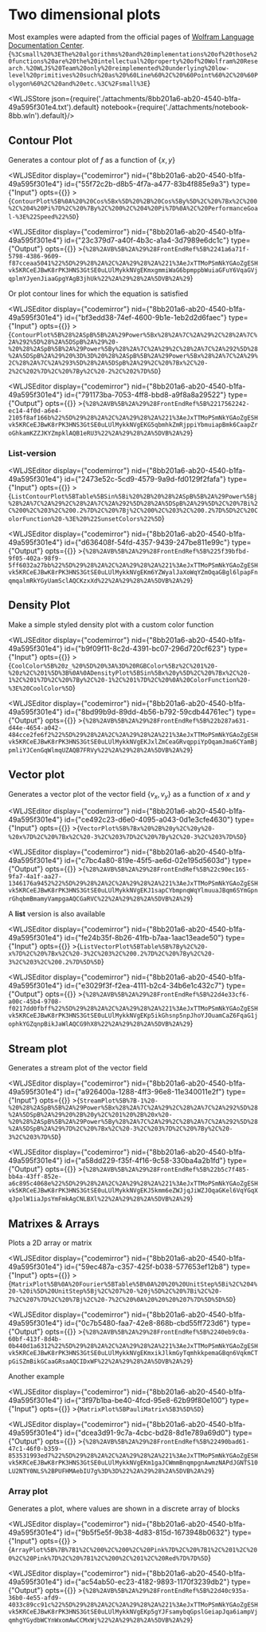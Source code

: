 # Two dimensional plots
Most examples were adapted from the official pages of [Wolfram Language Documentation Center](https://reference.wolfram.com/language/). <WLJSHTML>{`%3Csmall%20%3EThe%20algorithms%20and%20implementations%20of%20those%20functions%20are%20the%20intellectual%20property%20of%20Wolfram%20Research.%20WLJS%20Team%20only%20reimplemented%20underlying%20low-level%20primitives%20such%20as%20%60Line%60%2C%20%60Point%60%2C%20%60Polygon%60%2C%20and%20etc.%3C%2Fsmall%3E`}</WLJSHTML>




<WLJSStore json={require('./attachments/8bb201a6-ab20-4540-b1fa-49a595f301e4.txt').default} notebook={require('./attachments/notebook-8bb.wln').default}/>




## Contour Plot
Generates a contour plot of  $f$ as a function of $\{x,y\}$

<WLJSEditor display={"codemirror"} nid={"8bb201a6-ab20-4540-b1fa-49a595f301e4"} id={"55f72c2b-d8b5-4f7a-a477-83b4f885e9a3"} type={"Input"} opts={{}} >{`ContourPlot%5B%0A%20%20Cos%5Bx%5D%20%2B%20Cos%5By%5D%2C%20%7Bx%2C%200%2C%204%20Pi%7D%2C%20%7By%2C%200%2C%204%20Pi%7D%0A%2C%20PerformanceGoal-%3E%22Speed%22%5D`}</WLJSEditor>

<WLJSEditor display={"codemirror"} nid={"8bb201a6-ab20-4540-b1fa-49a595f301e4"} id={"23c379d7-a40f-4b3c-a1a4-3d7989e6dc1c"} type={"Output"} opts={{}} >{`%28%2AVB%5B%2A%29%28FrontEndRef%5B%2241a6a71f-5798-4386-9609-f87cceaa5041%22%5D%29%28%2A%2C%2A%29%28%2A%221%3AeJxTTMoPSmNkYGAoZgESHvk5KRCeEJBwK8rPK3HNS3GtSE0uLUlMykkNVgEKmxgmmiWaG6bpmppbWuiaGFuY6VqaGVjqplmYJyenJiaaGpgYAgB3jhUk%22%2A%29%28%2A%5DVB%2A%29`}</WLJSEditor>

Or plot contour lines for which the equation is satisfied

<WLJSEditor display={"codemirror"} nid={"8bb201a6-ab20-4540-b1fa-49a595f301e4"} id={"bf3edd38-74ef-4600-9b1e-1eb2d2d6faec"} type={"Input"} opts={{}} >{`ContourPlot%5B%28%2ASpB%5B%2A%29Power%5Bx%28%2A%7C%2A%29%2C%28%2A%7C%2A%292%5D%28%2A%5DSpB%2A%29%20-%20%28%2ASpB%5B%2A%29Power%5By%28%2A%7C%2A%29%2C%28%2A%7C%2A%292%5D%28%2A%5DSpB%2A%29%20%3D%3D%20%28%2ASpB%5B%2A%29Power%5Bx%28%2A%7C%2A%29%2C%28%2A%7C%2A%293%5D%28%2A%5DSpB%2A%29%2C%20%7Bx%2C%20-2%2C%202%7D%2C%20%7By%2C%20-2%2C%202%7D%5D`}</WLJSEditor>

<WLJSEditor display={"codemirror"} nid={"8bb201a6-ab20-4540-b1fa-49a595f301e4"} id={"791173ba-7053-4ff8-bbd8-a9f8a8a29522"} type={"Output"} opts={{}} >{`%28%2AVB%5B%2A%29%28FrontEndRef%5B%2217562242-ec14-4f0d-a6e4-2105f8af166b%22%5D%29%28%2A%2C%2A%29%28%2A%221%3AeJxTTMoPSmNkYGAoZgESHvk5KRCeEJBwK8rPK3HNS3GtSE0uLUlMykkNVgEKG5qbmhkZmRjppiYbmuiapBmk6CaapZroGhkamKZZJKYZmpklAQB1eRU3%22%2A%29%28%2A%5DVB%2A%29`}</WLJSEditor>

### List-version

<WLJSEditor display={"codemirror"} nid={"8bb201a6-ab20-4540-b1fa-49a595f301e4"} id={"2473e52c-5cd9-4579-9a9d-fd0129f2fafa"} type={"Input"} opts={{}} >{`ListContourPlot%5BTable%5BSin%5Bi%20%2B%20%28%2ASpB%5B%2A%29Power%5Bj%28%2A%7C%2A%29%2C%28%2A%7C%2A%292%5D%28%2A%5DSpB%2A%29%5D%2C%20%7Bi%2C%200%2C%203%2C%200.2%7D%2C%20%7Bj%2C%200%2C%203%2C%200.2%7D%5D%2C%20ColorFunction%20-%3E%20%22SunsetColors%22%5D`}</WLJSEditor>

<WLJSEditor display={"codemirror"} nid={"8bb201a6-ab20-4540-b1fa-49a595f301e4"} id={"d636408f-54fd-4357-9439-247be811e99c"} type={"Output"} opts={{}} >{`%28%2AVB%5B%2A%29%28FrontEndRef%5B%225f39bfbd-9f05-402a-98f9-5ff6032a27bb%22%5D%29%28%2A%2C%2A%29%28%2A%221%3AeJxTTMoPSmNkYGAoZgESHvk5KRCeEJBwK8rPK3HNS3GtSE0uLUlMykkNVgEKm6YZWyalJaXoWqYZmOqaGBgl6lpapFnqmqalmRkYGyUamSclAQCKzxXd%22%2A%29%28%2A%5DVB%2A%29`}</WLJSEditor>

## Density Plot
Make a simple styled density plot with a custom color function

<WLJSEditor display={"codemirror"} nid={"8bb201a6-ab20-4540-b1fa-49a595f301e4"} id={"b9f09f11-8c2d-4391-bc07-296d720cf623"} type={"Input"} opts={{}} >{`CoolColor%5B%20z_%20%5D%20%3A%3D%20RGBColor%5Bz%2C%201%20-%20z%2C%201%5D%3B%0A%0ADensityPlot%5BSin%5Bx%20y%5D%2C%20%7Bx%2C%20-1%2C%201%7D%2C%20%7By%2C%20-1%2C%201%7D%2C%20%0A%20ColorFunction%20-%3E%20CoolColor%5D`}</WLJSEditor>

<WLJSEditor display={"codemirror"} nid={"8bb201a6-ab20-4540-b1fa-49a595f301e4"} id={"8bd99b9d-89dd-4b56-b792-59cdb44761ec"} type={"Output"} opts={{}} >{`%28%2AVB%5B%2A%29%28FrontEndRef%5B%22b287a631-d44e-4654-a042-484cce2fe6f2%22%5D%29%28%2A%2C%2A%29%28%2A%221%3AeJxTTMoPSmNkYGAoZgESHvk5KRCeEJBwK8rPK3HNS3GtSE0uLUlMykkNVgEKJxlZmCeaGRvqppiYpOqamJma6CYamBjpmliYJCenGqWlmqUZAQB7FRVy%22%2A%29%28%2A%5DVB%2A%29`}</WLJSEditor>

## Vector plot
Generates a vector plot of the vector field $\{v_x, v_y\}$ as a function of $x$ and $y$

<WLJSEditor display={"codemirror"} nid={"8bb201a6-ab20-4540-b1fa-49a595f301e4"} id={"ce492c23-d6e0-4095-a043-0d1e3cfe4630"} type={"Input"} opts={{}} >{`VectorPlot%5B%7Bx%20%2B%20y%2C%20y%20-%20x%7D%2C%20%7Bx%2C%20-3%2C%203%7D%2C%20%7By%2C%20-3%2C%203%7D%5D`}</WLJSEditor>

<WLJSEditor display={"codemirror"} nid={"8bb201a6-ab20-4540-b1fa-49a595f301e4"} id={"c7bc4a80-819e-45f5-ae6d-02e195d5603d"} type={"Output"} opts={{}} >{`%28%2AVB%5B%2A%29%28FrontEndRef%5B%22c90ec165-9fa7-4a1f-aa27-1346176a9452%22%5D%29%28%2A%2C%2A%29%28%2A%221%3AeJxTTMoPSmNkYGAoZgESHvk5KRCeEJBwK8rPK3HNS3GtSE0uLUlMykkNVgEKJ1sapCYbmpnqWqYlmuuaJBqm6SYmGpnrGhqbmBmamyVampgaAQCGaRVC%22%2A%29%28%2A%5DVB%2A%29`}</WLJSEditor>

A __list__ version is also available

<WLJSEditor display={"codemirror"} nid={"8bb201a6-ab20-4540-b1fa-49a595f301e4"} id={"fe24b35f-8b26-41fb-b7aa-1aac13eade50"} type={"Input"} opts={{}} >{`ListVectorPlot%5BTable%5B%7By%2C%20-x%7D%2C%20%7Bx%2C%20-3%2C%203%2C%200.2%7D%2C%20%7By%2C%20-3%2C%203%2C%200.2%7D%5D%5D`}</WLJSEditor>

<WLJSEditor display={"codemirror"} nid={"8bb201a6-ab20-4540-b1fa-49a595f301e4"} id={"e3029f3f-f2ea-4111-b2c4-34b6e1c432c7"} type={"Output"} opts={{}} >{`%28%2AVB%5B%2A%29%28FrontEndRef%5B%22d4e33cf6-a00c-45b4-9708-f0217dd0fbff%22%5D%29%28%2A%2C%2A%29%28%2A%221%3AeJxTTMoPSmNkYGAoZgESHvk5KRCeEJBwK8rPK3HNS3GtSE0uLUlMykkNVgEKp5ikGhsnp5npJhoYJOuamCaZ6FqaG1jophkYGZqnpBikJaWlAQCG9hX8%22%2A%29%28%2A%5DVB%2A%29`}</WLJSEditor>

## Stream plot
Generates a stream plot of the vector field

<WLJSEditor display={"codemirror"} nid={"8bb201a6-ab20-4540-b1fa-49a595f301e4"} id={"a926400a-1288-4ff3-96e8-11e340011e2f"} type={"Input"} opts={{}} >{`StreamPlot%5B%7B-1%20-%20%28%2ASpB%5B%2A%29Power%5Bx%28%2A%7C%2A%29%2C%28%2A%7C%2A%292%5D%28%2A%5DSpB%2A%29%20%2B%20y%2C%201%20%2B%20x%20-%20%28%2ASpB%5B%2A%29Power%5By%28%2A%7C%2A%29%2C%28%2A%7C%2A%292%5D%28%2A%5DSpB%2A%29%7D%2C%20%7Bx%2C%20-3%2C%203%7D%2C%20%7By%2C%20-3%2C%203%7D%5D`}</WLJSEditor>

<WLJSEditor display={"codemirror"} nid={"8bb201a6-ab20-4540-b1fa-49a595f301e4"} id={"a58dd229-f35f-4f16-9c58-330ba4a2b1fd"} type={"Output"} opts={{}} >{`%28%2AVB%5B%2A%29%28FrontEndRef%5B%22b5c7f485-bb4a-43ff-852e-a6c895c4068e%22%5D%29%28%2A%2C%2A%29%28%2A%221%3AeJxTTMoPSmNkYGAoZgESHvk5KRCeEJBwK8rPK3HNS3GtSE0uLUlMykkNVgEKJ5kmm6eZWJjqJiWZJOqaGKel6VqYGqXqJpolW1iaJpsYmFmkAgCNLBXl%22%2A%29%28%2A%5DVB%2A%29`}</WLJSEditor>

## Matrixes & Arrays
Plots a 2D array or matrix

<WLJSEditor display={"codemirror"} nid={"8bb201a6-ab20-4540-b1fa-49a595f301e4"} id={"59ec487a-c357-425f-b038-577653ef12b8"} type={"Input"} opts={{}} >{`MatrixPlot%5B%0A%20Fourier%5BTable%5B%0A%20%20%20UnitStep%5Bi%2C%204%20-%20i%5D%20UnitStep%5Bj%2C%207%20-%20j%5D%2C%20%7Bi%2C%20-7%2C%207%7D%2C%20%7Bj%2C%20-7%2C%20%0A%20%20%20%207%7D%5D%5D%5D`}</WLJSEditor>

<WLJSEditor display={"codemirror"} nid={"8bb201a6-ab20-4540-b1fa-49a595f301e4"} id={"0c7b5480-faa7-42e8-868b-cbd55ff723d6"} type={"Output"} opts={{}} >{`%28%2AVB%5B%2A%29%28FrontEndRef%5B%2240eb9c0a-60bf-413f-8d4b-0b440d1a6312%22%5D%29%28%2A%2C%2A%29%28%2A%221%3AeJxTTMoPSmNkYGAoZgESHvk5KRCeEJBwK8rPK3HNS3GtSE0uLUlMykkNVgEKmxikJlkmGyTqmhkkpemaGBqn6VqkmCTpGiSZmBikGCaaGRsaAQCIDxWF%22%2A%29%28%2A%5DVB%2A%29`}</WLJSEditor>

Another example

<WLJSEditor display={"codemirror"} nid={"8bb201a6-ab20-4540-b1fa-49a595f301e4"} id={"3f97b1ba-be40-4fcd-95e8-62b99f80e100"} type={"Input"} opts={{}} >{`MatrixPlot%5BPauliMatrix%5B3%5D%5D`}</WLJSEditor>

<WLJSEditor display={"codemirror"} nid={"8bb201a6-ab20-4540-b1fa-49a595f301e4"} id={"dcea3d91-9c7a-4cbc-bd28-8d1e789a69d0"} type={"Output"} opts={{}} >{`%28%2AVB%5B%2A%29%28FrontEndRef%5B%22490bad61-47c1-46f0-b359-853531993ed7%22%5D%29%28%2A%2C%2A%29%28%2A%221%3AeJxTTMoPSmNkYGAoZgESHvk5KRCeEJBwK8rPK3HNS3GtSE0uLUlMykkNVgEKm1gaJCWmmBnqmpgnAwmzNAPdJGNTS10LU2NTY0NLS%2BPUFHMAebIU7g%3D%3D%22%2A%29%28%2A%5DVB%2A%29`}</WLJSEditor>

### Array plot
Generates a plot, where values are shown in a discrete array of blocks

<WLJSEditor display={"codemirror"} nid={"8bb201a6-ab20-4540-b1fa-49a595f301e4"} id={"9b5f5e5f-9b38-4d83-815d-1673948b0632"} type={"Input"} opts={{}} >{`ArrayPlot%5B%7B%7B1%2C%200%2C%200%2C%20Pink%7D%2C%20%7B1%2C%201%2C%200%2C%20Pink%7D%2C%20%7B1%2C%200%2C%201%2C%20Red%7D%7D%5D`}</WLJSEditor>

<WLJSEditor display={"codemirror"} nid={"8bb201a6-ab20-4540-b1fa-49a595f301e4"} id={"ac54ab50-ec23-4182-9893-1170f3239db2"} type={"Output"} opts={{}} >{`%28%2AVB%5B%2A%29%28FrontEndRef%5B%22d40c935a-36b0-4e55-afd9-4033c89cc91c%22%5D%29%28%2A%2C%2A%29%28%2A%221%3AeJxTTMoPSmNkYGAoZgESHvk5KRCeEJBwK8rPK3HNS3GtSE0uLUlMykkNVgEKp5gYJFsamybqGpslGeiapJqa6iampVjqmhgYGydbWCYnWxomAwCCMxWj%22%2A%29%28%2A%5DVB%2A%29`}</WLJSEditor>